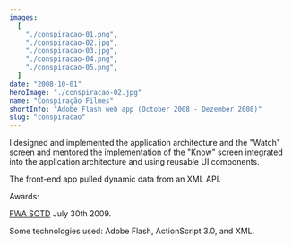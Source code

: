 ```yaml
---
images:
  [
    "./conspiracao-01.png",
    "./conspiracao-02.jpg",
    "./conspiracao-03.jpg",
    "./conspiracao-04.png",
    "./conspiracao-05.png",
  ]
date: "2008-10-01"
heroImage: "./conspiracao-02.jpg"
name: "Conspiração Filmes"
shortInfo: "Adobe Flash web app (October 2008 - Dezember 2008)"
slug: "conspiracao"
---
```



I designed and implemented the application architecture and the "Watch" screen and mentored the implementation of the "Know" screen integrated into the application architecture and using reusable UI components.

The front-end app pulled dynamic data from an XML API.

Awards:

[FWA SOTD](https://thefwa.com/cases/grupo-conspiracao) July 30th 2009.

Some technologies used: Adobe Flash, ActionScript 3.0, and XML.

<br />
<br />

<FlexBoxRowSpaceBetween>
  <LinkButtonLeftArrowIcon
    align-self="flex-start"
    text="Schin Casa com Tudo"
    to="/portfolio/schin-casa-com-tudo/"
  />
  <LinkButtonRightArrowIcon
    align-self="flex-end"
    text="Pepsi"
    to="/portfolio/pepsi/"
  />
</FlexBoxRowSpaceBetween>
